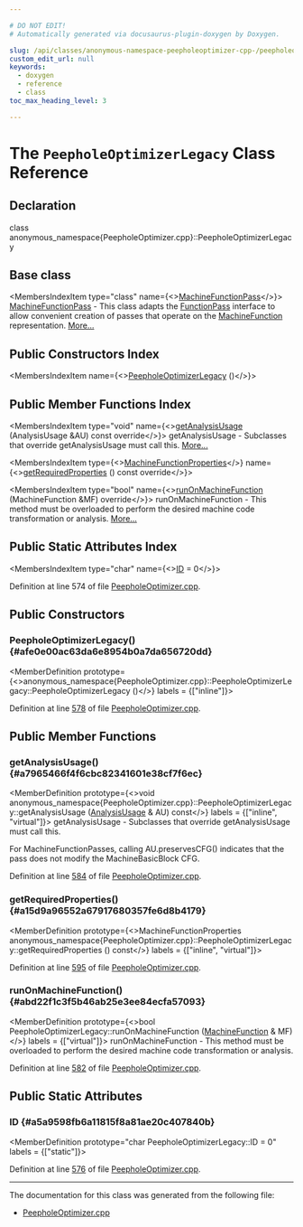 ```yaml
---

# DO NOT EDIT!
# Automatically generated via docusaurus-plugin-doxygen by Doxygen.

slug: /api/classes/anonymous-namespace-peepholeoptimizer-cpp-/peepholeoptimizerlegacy
custom_edit_url: null
keywords:
  - doxygen
  - reference
  - class
toc_max_heading_level: 3

---
```





# The `PeepholeOptimizerLegacy` Class Reference

<DoxygenPage pluginConfig={pluginConfig}>



## Declaration

<CodeBlock>class anonymous_namespace{PeepholeOptimizer.cpp}::PeepholeOptimizerLegacy</CodeBlock>

## Base class

<MembersIndex>

<MembersIndexItem
  type="class"
  name={<><a href="/docs/api/classes/llvm/machinefunctionpass">MachineFunctionPass</a></>}>
<a href="/docs/api/classes/llvm/machinefunctionpass">MachineFunctionPass</a> - This class adapts the <a href="/docs/api/classes/llvm/functionpass">FunctionPass</a> interface to allow convenient creation of passes that operate on the <a href="/docs/api/classes/llvm/machinefunction">MachineFunction</a> representation. <a href="/docs/api/classes/llvm/machinefunctionpass/#details">More...</a>
</MembersIndexItem>

</MembersIndex>

## Public Constructors Index

<MembersIndex>

<MembersIndexItem
  name={<><a href="#afe0e00ac63da6e8954b0a7da656720dd">PeepholeOptimizerLegacy</a> ()</>}>
</MembersIndexItem>

</MembersIndex>

## Public Member Functions Index

<MembersIndex>

<MembersIndexItem
  type="void"
  name={<><a href="#a7965466f4f6cbc82341601e38cf7f6ec">getAnalysisUsage</a> (AnalysisUsage &amp;AU) const override</>}>
getAnalysisUsage - Subclasses that override getAnalysisUsage must call this. <a href="#a7965466f4f6cbc82341601e38cf7f6ec">More...</a>
</MembersIndexItem>

<MembersIndexItem
  type={<><a href="/docs/api/classes/llvm/machinefunctionproperties">MachineFunctionProperties</a></>}
  name={<><a href="#a15d9a96552a67917680357fe6d8b4179">getRequiredProperties</a> () const override</>}>
</MembersIndexItem>

<MembersIndexItem
  type="bool"
  name={<><a href="#abd22f1c3f5b46ab25e3ee84ecfa57093">runOnMachineFunction</a> (MachineFunction &amp;MF) override</>}>
runOnMachineFunction - This method must be overloaded to perform the desired machine code transformation or analysis. <a href="#abd22f1c3f5b46ab25e3ee84ecfa57093">More...</a>
</MembersIndexItem>

</MembersIndex>

## Public Static Attributes Index

<MembersIndex>

<MembersIndexItem
  type="char"
  name={<><a href="#a5a9598fb6a11815f8a81ae20c407840b">ID</a> = 0</>}>
</MembersIndexItem>

</MembersIndex>


Definition at line 574 of file <a href="/docs/api/files/lib/lib/codegen/peepholeoptimizer-cpp">PeepholeOptimizer.cpp</a>.

<SectionDefinition>

## Public Constructors

### PeepholeOptimizerLegacy() {#afe0e00ac63da6e8954b0a7da656720dd}

<MemberDefinition
  prototype={<>anonymous&#95;namespace&#123;PeepholeOptimizer.cpp&#125;::PeepholeOptimizerLegacy::PeepholeOptimizerLegacy ()</>}
  labels = {["inline"]}>

Definition at line <a href="/docs/api/files/lib/lib/codegen/peepholeoptimizer-cpp/#l00578">578</a> of file <a href="/docs/api/files/lib/lib/codegen/peepholeoptimizer-cpp">PeepholeOptimizer.cpp</a>.
</MemberDefinition>

</SectionDefinition>

<SectionDefinition>

## Public Member Functions

### getAnalysisUsage() {#a7965466f4f6cbc82341601e38cf7f6ec}

<MemberDefinition
  prototype={<>void anonymous&#95;namespace&#123;PeepholeOptimizer.cpp&#125;::PeepholeOptimizerLegacy::getAnalysisUsage (<a href="/docs/api/classes/llvm/analysisusage">AnalysisUsage</a> &amp; AU) const</>}
  labels = {["inline", "virtual"]}>
getAnalysisUsage - Subclasses that override getAnalysisUsage must call this.

For MachineFunctionPasses, calling AU.preservesCFG() indicates that the pass does not modify the MachineBasicBlock CFG.

Definition at line <a href="/docs/api/files/lib/lib/codegen/peepholeoptimizer-cpp/#l00584">584</a> of file <a href="/docs/api/files/lib/lib/codegen/peepholeoptimizer-cpp">PeepholeOptimizer.cpp</a>.
</MemberDefinition>

### getRequiredProperties() {#a15d9a96552a67917680357fe6d8b4179}

<MemberDefinition
  prototype={<>MachineFunctionProperties anonymous&#95;namespace&#123;PeepholeOptimizer.cpp&#125;::PeepholeOptimizerLegacy::getRequiredProperties () const</>}
  labels = {["inline", "virtual"]}>

Definition at line <a href="/docs/api/files/lib/lib/codegen/peepholeoptimizer-cpp/#l00595">595</a> of file <a href="/docs/api/files/lib/lib/codegen/peepholeoptimizer-cpp">PeepholeOptimizer.cpp</a>.
</MemberDefinition>

### runOnMachineFunction() {#abd22f1c3f5b46ab25e3ee84ecfa57093}

<MemberDefinition
  prototype={<>bool PeepholeOptimizerLegacy::runOnMachineFunction (<a href="/docs/api/classes/llvm/machinefunction">MachineFunction</a> &amp; MF)</>}
  labels = {["virtual"]}>
runOnMachineFunction - This method must be overloaded to perform the desired machine code transformation or analysis.

Definition at line <a href="/docs/api/files/lib/lib/codegen/peepholeoptimizer-cpp/#l00582">582</a> of file <a href="/docs/api/files/lib/lib/codegen/peepholeoptimizer-cpp">PeepholeOptimizer.cpp</a>.
</MemberDefinition>

</SectionDefinition>

<SectionDefinition>

## Public Static Attributes

### ID {#a5a9598fb6a11815f8a81ae20c407840b}

<MemberDefinition
  prototype="char PeepholeOptimizerLegacy::ID = 0"
  labels = {["static"]}>

Definition at line <a href="/docs/api/files/lib/lib/codegen/peepholeoptimizer-cpp/#l00576">576</a> of file <a href="/docs/api/files/lib/lib/codegen/peepholeoptimizer-cpp">PeepholeOptimizer.cpp</a>.
</MemberDefinition>

</SectionDefinition>

<hr/>

The documentation for this class was generated from the following file:

<ul>
<li><a href="/docs/api/files/lib/lib/codegen/peepholeoptimizer-cpp">PeepholeOptimizer.cpp</a></li>
</ul>

</DoxygenPage>
